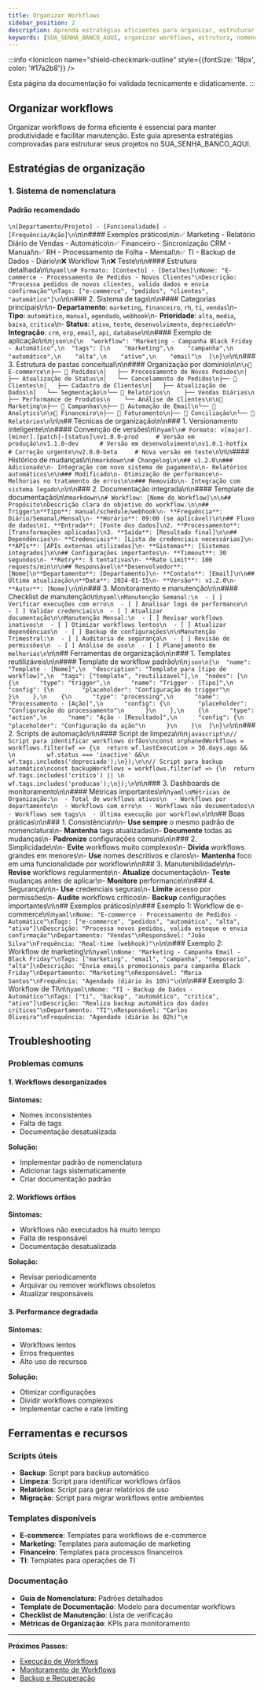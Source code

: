 ---
title: Organizar Workflows
sidebar_position: 2
description: Aprenda estratégias eficientes para organizar, estruturar e manter seus workflows de forma escalável
keywords: [SUA_SENHA_BANCO_AQUI, organizar workflows, estrutura, nomenclatura, versionamento, manutenção]
---

:::info
<IonicIcon name="shield-checkmark-outline" style={{fontSize: '18px', color: '#17a2b8'}} />

Esta página da documentação foi validada tecnicamente e didaticamente.
:::

## Organizar workflows

Organizar workflows de forma eficiente é essencial para manter produtividade e facilitar manutenção. Este guia apresenta estratégias comprovadas para estruturar seus projetos no SUA_SENHA_BANCO_AQUI.

## Estratégias de organização

### 1. Sistema de nomenclatura

#### Padrão recomendado

```\n[Departamento/Projeto] - [Funcionalidade] - [Frequência/Ação]\n```\n\n#### Exemplos práticos\n\n✅ Marketing - Relatório Diário de Vendas - Automático\n✅ Financeiro - Sincronização CRM - Manual\n✅ RH - Processamento de Folha - Mensal\n✅ TI - Backup de Dados - Diário\n❌ Workflow 1\n❌ Teste\n\n#### Estrutura detalhada\n\n```yaml\n# Formato: [Contexto] - [Detalhes]\nNome: "E-commerce - Processamento de Pedidos - Novos Clientes"\nDescrição: "Processa pedidos de novos clientes, valida dados e envia confirmação"\nTags: ["e-commerce", "pedidos", "clientes", "automático"]\n```\n\n### 2. Sistema de tags\n\n#### Categorias principais\n\n- **Departamento**: `marketing`, `financeiro`, `rh`, `ti`, `vendas`\n- **Tipo**: `automático`, `manual`, `agendado`, `webhook`\n- **Prioridade**: `alta`, `media`, `baixa`, `critica`\n- **Status**: `ativo`, `teste`, `desenvolvimento`, `depreciado`\n- **Integração**: `crm`, `erp`, `email`, `api`, `database`\n\n#### Exemplo de aplicação\n\n```json\n{\n  "workflow": "Marketing - Campanha Black Friday - Automático",\n  "tags": [\n    "marketing",\n    "campanha",\n    "automático",\n    "alta",\n    "ativo",\n    "email"\n  ]\n}\n```\n\n### 3. Estrutura de pastas conceitual\n\n#### Organização por domínio\n\n```\n📁 E-commerce\n├── 📁 Pedidos\n│   ├── Processamento de Novos Pedidos\n│   ├── Atualização de Status\n│   └── Cancelamento de Pedidos\n├── 📁 Clientes\n│   ├── Cadastro de Clientes\n│   ├── Atualização de Dados\n│   └── Segmentação\n└── 📁 Relatórios\n    ├── Vendas Diárias\n    ├── Performance de Produtos\n    └── Análise de Clientes\n\n📁 Marketing\n├── 📁 Campanhas\n├── 📁 Automação de Email\n└── 📁 Analytics\n\n📁 Financeiro\n├── 📁 Faturamento\n├── 📁 Conciliação\n└── 📁 Relatórios\n```\n\n## Técnicas de organização\n\n### 1. Versionamento inteligente\n\n#### Convenção de versões\n\n```yaml\n# Formato: v[major].[minor].[patch]-[status]\nv1.0.0-prod     # Versão em produção\nv1.1.0-dev      # Versão em desenvolvimento\nv1.0.1-hotfix   # Correção urgente\nv2.0.0-beta     # Nova versão em teste\n```\n\n#### Histórico de mudanças\n\n```markdown\n# Changelog\n\n## v1.2.0\n### Adicionado\n- Integração com novo sistema de pagamento\n- Relatórios automáticos\n\n### Modificado\n- Otimização de performance\n- Melhorias no tratamento de erros\n\n### Removido\n- Integração com sistema legado\n```\n\n### 2. Documentação integrada\n\n#### Template de documentação\n\n```markdown\n# Workflow: [Nome do Workflow]\n\n## Propósito\nDescrição clara do objetivo do workflow.\n\n## Trigger\n**Tipo**: manual/schedule/webhook\n- **Frequência**: Diário/Semanal/Mensal\n- **Horário**: 09:00 (se aplicável)\n\n## Fluxo de dados\n1. **Entrada**: [Fonte dos dados]\n2. **Processamento**: [Transformações aplicadas]\n3. **Saída**: [Resultado final]\n\n## Dependências\n- **Credenciais**: [Lista de credenciais necessárias]\n- **APIs**: [APIs externas utilizadas]\n- **Sistemas**: [Sistemas integrados]\n\n## Configurações importantes\n- **Timeout**: 30 segundos\n- **Retry**: 3 tentativas\n- **Rate Limit**: 100 requests/min\n\n## Responsável\n**Desenvolvedor**: [Nome]\n**Departamento**: [Departamento]\n- **Contato**: [Email]\n\n## Última atualização\n**Data**: 2024-01-15\n- **Versão**: v1.2.0\n- **Autor**: [Nome]\n```\n\n### 3. Monitoramento e manutenção\n\n#### Checklist de manutenção\n\n```yaml\nManutenção Semanal:\n  - [ ] Verificar execuções com erro\n  - [ ] Analisar logs de performance\n  - [ ] Validar credenciais\n  - [ ] Atualizar documentação\n\nManutenção Mensal:\n  - [ ] Revisar workflows inativos\n  - [ ] Otimizar workflows lentos\n  - [ ] Atualizar dependências\n  - [ ] Backup de configurações\n\nManutenção Trimestral:\n  - [ ] Auditoria de segurança\n  - [ ] Revisão de permissões\n  - [ ] Análise de uso\n  - [ ] Planejamento de melhorias\n```\n\n## Ferramentas de organização\n\n### 1. Templates reutilizáveis\n\n#### Template de workflow padrão\n\n```json\n{\n  "name": "Template - [Nome]",\n  "description": "Template para [tipo de workflow]",\n  "tags": ["template", "reutilizavel"],\n  "nodes": [\n    {\n      "type": "trigger",\n      "name": "Trigger - [Tipo]",\n      "config": {\n        "placeholder": "Configuração do trigger"\n      }\n    },\n    {\n      "type": "processing",\n      "name": "Processamento - [Ação]",\n      "config": {\n        "placeholder": "Configuração do processamento"\n      }\n    },\n    {\n      "type": "action",\n      "name": "Ação - [Resultado]",\n      "config": {\n        "placeholder": "Configuração da ação"\n      }\n    }\n  ]\n}\n```\n\n### 2. Scripts de automação\n\n#### Script de limpeza\n\n```javascript\n// Script para identificar workflows órfãos\nconst orphanedWorkflows = workflows.filter(wf => {\n  return wf.lastExecution > 30.days.ago && \n         wf.status === 'inactive' &&\n         wf.tags.includes('depreciado');\n});\n\n// Script para backup automático\nconst backupWorkflows = workflows.filter(wf => {\n  return wf.tags.includes('critico') || \n         wf.tags.includes('producao');\n});\n```\n\n### 3. Dashboards de monitoramento\n\n#### Métricas importantes\n\n```yaml\nMétricas de Organização:\n  - Total de workflows ativos\n  - Workflows por departamento\n  - Workflows com erro\n  - Workflows não documentados\n  - Workflows sem tags\n  - Última execução por workflow\n```\n\n## Boas práticas\n\n### 1. Consistência\n\n- **Use sempre** o mesmo padrão de nomenclatura\n- **Mantenha** tags atualizadas\n- **Documente** todas as mudanças\n- **Padronize** configurações comuns\n\n### 2. Simplicidade\n\n- **Evite** workflows muito complexos\n- **Divida** workflows grandes em menores\n- **Use** nomes descritivos e claros\n- **Mantenha** foco em uma funcionalidade por workflow\n\n### 3. Manutenibilidade\n\n- **Revise** workflows regularmente\n- **Atualize** documentação\n- **Teste** mudanças antes de aplicar\n- **Monitore** performance\n\n### 4. Segurança\n\n- **Use** credenciais seguras\n- **Limite** acesso por permissões\n- **Audite** workflows críticos\n- **Backup** configurações importantes\n\n## Exemplos práticos\n\n### Exemplo 1: Workflow de e-commerce\n\n```yaml\nNome: "E-commerce - Processamento de Pedidos - Automático"\nTags: ["e-commerce", "pedidos", "automático", "alta", "ativo"]\nDescrição: "Processa novos pedidos, valida estoque e envia confirmação"\nDepartamento: "Vendas"\nResponsável: "João Silva"\nFrequência: "Real-time (webhook)"\n```\n\n### Exemplo 2: Workflow de marketing\n\n```yaml\nNome: "Marketing - Campanha Email - Black Friday"\nTags: ["marketing", "email", "campanha", "temporario", "alta"]\nDescrição: "Envia emails promocionais para campanha Black Friday"\nDepartamento: "Marketing"\nResponsável: "Maria Santos"\nFrequência: "Agendado (diário às 10h)"\n```\n\n### Exemplo 3: Workflow de TI\n\n```yaml\nNome: "TI - Backup de Dados - Automático"\nTags: ["ti", "backup", "automático", "critica", "ativo"]\nDescrição: "Realiza backup automático dos dados críticos"\nDepartamento: "TI"\nResponsável: "Carlos Oliveira"\nFrequência: "Agendado (diário às 02h)"\n```

## Troubleshooting

### Problemas comuns

#### 1. Workflows desorganizados

**Sintomas:**

- Nomes inconsistentes
- Falta de tags
- Documentação desatualizada

**Solução:**

- Implementar padrão de nomenclatura
- Adicionar tags sistematicamente
- Criar documentação padrão

#### 2. Workflows órfãos

**Sintomas:**

- Workflows não executados há muito tempo
- Falta de responsável
- Documentação desatualizada

**Solução:**

- Revisar periodicamente
- Arquivar ou remover workflows obsoletos
- Atualizar responsáveis

#### 3. Performance degradada

**Sintomas:**

- Workflows lentos
- Erros frequentes
- Alto uso de recursos

**Solução:**

- Otimizar configurações
- Dividir workflows complexos
- Implementar cache e rate limiting

## Ferramentas e recursos

### Scripts úteis

- **Backup**: Script para backup automático
- **Limpeza**: Script para identificar workflows órfãos
- **Relatórios**: Script para gerar relatórios de uso
- **Migração**: Script para migrar workflows entre ambientes

### Templates disponíveis

- **E-commerce**: Templates para workflows de e-commerce
- **Marketing**: Templates para automação de marketing
- **Financeiro**: Templates para processos financeiros
- **TI**: Templates para operações de TI

### Documentação

- **Guia de Nomenclatura**: Padrões detalhados
- **Template de Documentação**: Modelo para documentar workflows
- **Checklist de Manutenção**: Lista de verificação
- **Métricas de Organização**: KPIs para monitoramento

---

**Próximos Passos:**

- [Execução de Workflows](../execucoes/index)
- [Monitoramento de Workflows](../monitoring/index)
- [Backup e Recuperação](../../hosting-SUA_SENHA_BANCO_AQUI/seguranca/backup-recovery)
